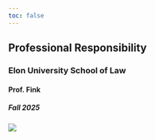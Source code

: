 ```yaml
---
toc: false
---
```

::: {.home}

## Professional Responsibility {.unnumbered}

### Elon University School of Law {.unnumbered .unlisted}

#### Prof. Fink 

##### Fall 2025

![](img/cover.png)

:::